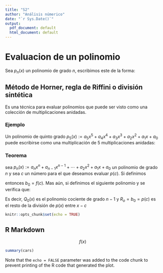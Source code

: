 ```yaml
---
title: "S2"
author: "Análisis númerico"
date: "`r Sys.Date()`"
output:
  pdf_document: default
  html_document: default
---
```


# Evaluacion de un polinomio

Sea $p_n(x)$ un polinomio de grado $n$, escribimos este de la forma: \begin{equation}
p_n(x):= a_n x^n + a_{n-1}x^{n-1} +\cdots + a_2x^2 + a_{1}x + a_0
\end{equation}

## Método de Horner, regla de Riffini o división sintética

Es una técnica para evaluar polinomios que puede ser visto como una colección de multiplicaciones anidadas.

### Ejemplo

Un polinomio de quinto grado $p_5(x):= a_5 x^5 + a_4x^4 + a_3 x^3+ a_2x^2 + a_{1}x + a_0$ puede escribirse como una multiplicación de 5 multiplicaciones anidadas:

```{=latex}
\begin{equation}
p_n(x):= ((( a_5 x + a_4x)x + a_3)x + a_2)x +a_1)x + a_0
\end{equation}
```
### Teorema

sea $p_n(x):= a_n x^n + a_{n-1}x^{n-1} +\cdots + a_2x^2 + a_{1}x + a_0$ un polinomio de grado $n$ y sea $c$ un número para el que deseamos evaluar $p(c)$. Si definimos \begin{align*}
b_n &:= a_n\\
b_{k} &:= a_k + cb_{k+1}, \text{ para } k=n-1,n-2,\ldots, 2,1,0
\end{align*}

entonces $b_0= f(c)$. Mas aún, si definimos el siguiente polinomio \begin{equation}
Q_o(x):= b_n x^n + b_{n-1}x^{n-1} +\cdots + b_2x^2 + b_{1}x + b_0
\end{equation} y \begin{equation}
R_0 = b_0
\end{equation} se verifica que:

```{=tex}
\begin{equation}
p(x)= (x-c)Q_o(x)+ R_o
\end{equation}
```
Es decir, $Q_0(x)$ es el polinomio cociente de grado $n-1$ y $R_o= b_0= p(c)$ es el resto de la división de $p(x)$ entre $x-c$

```r
knitr::opts_chunk$set(echo = TRUE)
```

## R Markdown

$$f(x)$$

```r
summary(cars)
```

Note that the `echo = FALSE` parameter was added to the code chunk to prevent printing of the R code that generated the plot.
